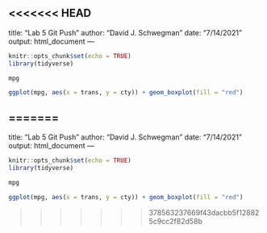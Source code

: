 <<<<<<< HEAD
---
title: "Lab 5 Git Push"
author: "David J. Schwegman"
date: "7/14/2021"
output: html_document
---

```r
knitr::opts_chunk$set(echo = TRUE)
library(tidyverse)
```

```r
mpg

ggplot(mpg, aes(x = trans, y = cty)) + geom_boxplot(fill = "red")

```

=======
---
title: "Lab 5 Git Push"
author: "David J. Schwegman"
date: "7/14/2021"
output: html_document
---

```r
knitr::opts_chunk$set(echo = TRUE)
library(tidyverse)
```

```r
mpg

ggplot(mpg, aes(x = trans, y = cty)) + geom_boxplot(fill = "red")

```

>>>>>>> 378563237669f43dacbb5f128825c9cc2f82d58b
